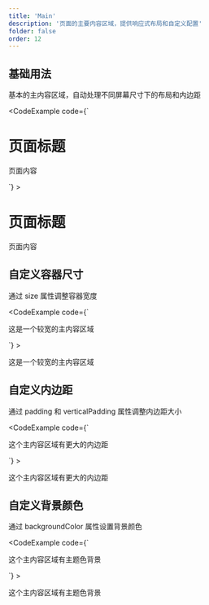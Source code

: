 ```yaml
---
title: 'Main'
description: '页面的主要内容区域，提供响应式布局和自定义配置'
folder: false
order: 12
---
```



## 基础用法

基本的主内容区域，自动处理不同屏幕尺寸下的布局和内边距

<CodeExample
  code={`<Main>
  <h1>页面标题</h1>
  <p>页面内容</p>
</Main>`}
>
  <Main>
    <h1>页面标题</h1>
    <p>页面内容</p>
  </Main>
</CodeExample>

## 自定义容器尺寸

通过 size 属性调整容器宽度

<CodeExample
  code={`<Main size="lg">
  <p>这是一个较宽的主内容区域</p>
</Main>`}
>
  <Main size="lg">
    <p>这是一个较宽的主内容区域</p>
  </Main>
</CodeExample>

## 自定义内边距

通过 padding 和 verticalPadding 属性调整内边距大小

<CodeExample
  code={`<Main padding="lg" verticalPadding="xl">
  <p>这个主内容区域有更大的内边距</p>
</Main>`}
>
  <Main padding="lg" verticalPadding="xl">
    <p>这个主内容区域有更大的内边距</p>
  </Main>
</CodeExample>

## 自定义背景颜色

通过 backgroundColor 属性设置背景颜色

<CodeExample
  code={`<Main backgroundColor="primary">
  <p>这个主内容区域有主题色背景</p>
</Main>`}
>
  <Main backgroundColor="primary">
    <p>这个主内容区域有主题色背景</p>
  </Main>
</CodeExample>
